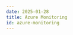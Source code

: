 ```yaml
---
date: 2025-01-28
title: Azure Monitoring
id: azure-monitoring
---
```


<DocCardContainer>

<DocCard
    title="Virtual Machine (VM)"
    description="Monitor metrics and logs of your VMs"
    href="/docs/azure-monitoring/virtual-machines/"
/>
<DocCard
    title="App Service"
    description="Monitor App Service logs, metrics and traces"
    href="/docs/azure-monitoring/app-service/"
/>
<DocCard
    title="Azure Kubernetes Service (AKS)"
    description="Monitor App Service logs and metrics"
    href="/docs/azure-monitoring/aks/"
/>
<DocCard
    title="Azure Container Apps"
    description="Monitor Container Apps logs, metrics and traces"
    href="/docs/azure-monitoring/az-container-app/"
/>
<DocCard
    title="Azure Functions"
    description="Monitor Container Functions logs, metrics and traces"
    href="/docs/azure-monitoring/az-fns/"
/>
<DocCard
    title="SQL Database Metrics"
    description="Monitor SQL Database metrics"
    href="/docs/azure-monitoring/db-metrics/"
/>
<DocCard
    title="Azure Blob Storage"
    description="Monitor Azure Blob Storage logs and metrics"
    href="/docs/azure-monitoring/az-blob-storage/"
/>

</DocCardContainer>
